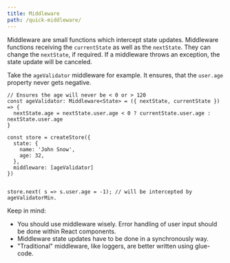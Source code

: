 ```yaml
---
title: Middleware
path: /quick-middleware/
---
```



Middleware are small functions which intercept state updates. Middleware functions receiving the `currentState` as well as the `nextState`.
They can change the `nextState`, if required. If a middleware throws an exception, the state update will be canceled.

Take the `ageValidator` middleware for example.
It ensures, that the `user.age` property never gets negative.

```code src=https://stackblitz.com/edit/restate-middleware
// Ensures the age will never be < 0 or > 120
const ageValidator: Middleware<State> = ({ nextState, currentState }) => {
  nextState.age = nextState.user.age < 0 ? currentState.user.age : nextState.user.age
}

const store = createStore({
  state: {
    name: 'John Snow',
    age: 32,
  },
  middleware: [ageValidator]
})


store.next( s => s.user.age = -1); // will be intercepted by ageValidatorMin.
```

<InfoPanel>

Keep in mind:

- You should use middleware wisely. Error handling of user input should be done within React components.
- Middleware state updates have to be done in a synchronously way.
- "Traditional" middleware, like loggers, are better written using glue-code.

</InfoPanel>
